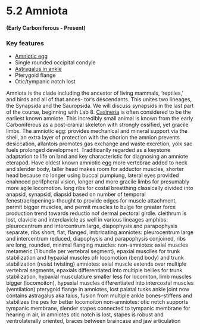 # 5.2 Amniota
#### (Early Carboniferous - Present)
### Key features
  * [Amniotic egg](12alligatorhip)
  * Single rounded occipital condyle
  * [Astragalus in ankle](99pythonventral)
  * Pterygoid flange
  * Otic/tympanic notch lost

Amniota is the clade including the ancestor of living mammals, ‘reptiles,’ and birds and all of that ances- tor’s descendants. This unites two lineages, the Synapsida and the Sauropsida. We will discuss synapsids in the last part of the course, beginning with Lab 8. [Casineria](166desmostylian) is often considered to be the earliest known amniote. This incredibly small animal is known from the early Carboniferous as a post-cranial skeleton with strongly ossified, yet gracile limbs.
The amniotic egg: provides mechanical and mineral support via the shell, an extra layer of protection with the chorion the amnion prevents desiccation, allantois promotes gas exchange and waste excretion, yolk sac fuels prolonged development. Traditioanlly regarded as a keystone adaptation to life on land and key characteristic for diagnosing an amniote eterapod. Have oldest known amniotic egg
more vertebrae added to neck and slender body, taller head makes room for adductor muscles, shorter head because no longer using buccal pumpiung, lateral eyes provided enahnced perifpheral vision, longer and more gracile limbs for presumably more agile locomotion. long ribs for costal breatthing
classically divided into anapsid, synapsid, diapsid based on number of temporal fenestrae/openings–thought to provide edges for muscle attachment, permit bigger muscles, and permit muscles to bulge for greater force production
trend towards reductio nof dermal pectoral girdle. cleithrum is lost, clavicle and interclavicle as well in various lineages
amphibs: pleurocentrum and intercentrum large, diapophysis and parapophysis separate, ribs short, flat, flanged, imbricating amniotes: pleurocentrum large and intercentrum reduced, diapophysis and parapophysis conjoined, ribs are long, rounded, minimal flanging
muscles: non-amniotes: axial muscles metameric (1 bundle per vertebral segment), epaxial musclles for trunk stabilization and hypaxial muscles ofr locomotion (bend body) and trunk stabilization (resist twisting) amniotes: axial muscle extends over multiple vertebral segments, epaxials differentiated into multiple bellies for trunk stabilization, hypaxial musculatiure smaller less for locomiton, limb muscles bigger (locomoiton), hypaxial muscles differentiated into intercostal muscles (ventilation)
pterygoid flange in amniotes, lost palatal tusks
ankle joint now contains astragalus aka talus, fusion from multiple ankle bones–stiffens and stabilizes the pes for better locomoiton
non-amniotes: otic notch supports tympanic membrane, slender stapes connected to tympanic membrane for hearing in air, in amniotes otic notch is lost, stapes is robust and ventrolaterally oriented, braces between braincase and jaw articulation
